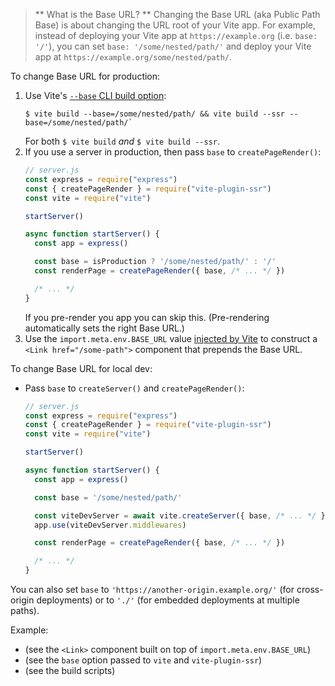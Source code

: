 
> ** What is the Base URL? ** Changing the Base URL (aka Public Path Base) is about changing the URL root of your Vite app.
> For example, instead of deploying your Vite app at `https://example.org` (i.e. `base: '/'`), you can set `base: '/some/nested/path/'` and deploy your Vite app at `https://example.org/some/nested/path/`.

To change Base URL for production:
1. Use Vite's [`--base` CLI build option](https://vitejs.dev/guide/build.html#public-base-path):
   ```shell
   $ vite build --base=/some/nested/path/ && vite build --ssr --base=/some/nested/path/`
   ```
   For both `$ vite build` *and* `$ vite build --ssr`.
2. If you use a server in production, then pass `base` to `createPageRender()`:
   ```js
   // server.js
   const express = require("express")
   const { createPageRender } = require("vite-plugin-ssr")
   const vite = require("vite")

   startServer()

   async function startServer() {
     const app = express()

     const base = isProduction ? '/some/nested/path/' : '/'
     const renderPage = createPageRender({ base, /* ... */ })

     /* ... */
   }
   ```
   If you pre-render you app you can skip this. (Pre-rendering automatically sets the right Base URL.)
3. Use the <code>import.meta.env.BASE_URL</code> value [injected by Vite](https://vitejs.dev/guide/build.html#public-base-path) to construct a `<Link href="/some-path">` component that prepends the Base URL.

To change Base URL for local dev:
 - Pass `base` to `createServer()` and `createPageRender()`:
   ```js
   // server.js
   const express = require("express")
   const { createPageRender } = require("vite-plugin-ssr")
   const vite = require("vite")

   startServer()

   async function startServer() {
     const app = express()

     const base = '/some/nested/path/'

     const viteDevServer = await vite.createServer({ base, /* ... */ })
     app.use(viteDevServer.middlewares)

     const renderPage = createPageRender({ base, /* ... */ })

     /* ... */
   }
   ```

You can also set `base` to `'https://another-origin.example.org/'` (for cross-origin deployments) or to `'./'` (for embedded deployments at multiple paths).

Example:
 - <RepoLink path='/examples/base-url/pages/_components/Link.jsx' /> (see the <code>&lt;Link&gt;</code> component built on top of <code>import.meta.env.BASE_URL</code>)
 - <RepoLink path='/examples/base-url/server/index.js' /> (see the <code>base</code> option passed to <code>vite</code> and <code>vite-plugin-ssr</code>)
 - <RepoLink path='/examples/base-url/package.json' /> (see the build scripts)
